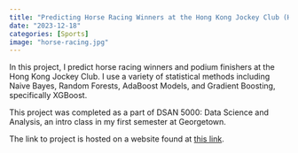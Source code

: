```yaml
---
title: "Predicting Horse Racing Winners at the Hong Kong Jockey Club (HKJC)"
date: "2023-12-18"
categories: [Sports]
image: "horse-racing.jpg"
---
```


In this project, I predict horse racing winners and podium finishers at the Hong Kong Jockey Club. I use a variety of statistical methods including Naive Bayes, Random Forests, AdaBoost Models, and Gradient Boosting, specifically XGBoost.

This project was completed as a part of DSAN 5000: Data Science and Analysis, an intro class in my first semester at Georgetown.

The link to project is hosted on a website found at [this link](https://mattcarswell.georgetown.domains/introduction/introduction.html).